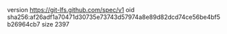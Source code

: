 version https://git-lfs.github.com/spec/v1
oid sha256:af26adf1a70471d30735e73743d57974a8e89d82dcd74ce56be4bf5b26964cb7
size 2397
